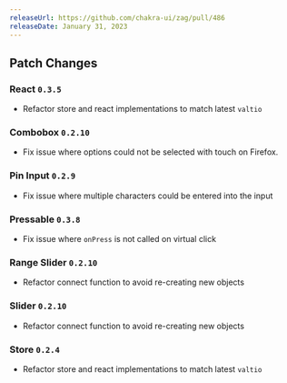 ```yaml
---
releaseUrl: https://github.com/chakra-ui/zag/pull/486
releaseDate: January 31, 2023
---
```


## Patch Changes

### React `0.3.5`

- Refactor store and react implementations to match latest `valtio`

### Combobox `0.2.10`

- Fix issue where options could not be selected with touch on Firefox.

### Pin Input `0.2.9`

- Fix issue where multiple characters could be entered into the input

### Pressable `0.3.8`

- Fix issue where `onPress` is not called on virtual click

### Range Slider `0.2.10`

- Refactor connect function to avoid re-creating new objects

### Slider `0.2.10`

- Refactor connect function to avoid re-creating new objects

### Store `0.2.4`

- Refactor store and react implementations to match latest `valtio`
